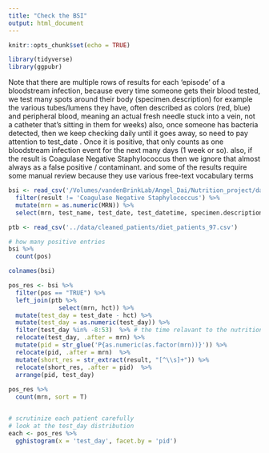 ```yaml
---
title: "Check the BSI"
output: html_document
---
```


```r
knitr::opts_chunk$set(echo = TRUE)
```

```r
library(tidyverse)
library(ggpubr)
```

Note that there are multiple rows of results for each ‘episode’ of a bloodstream infection, because every time someone gets their blood tested, we test many spots around their body (specimen.description) for example the various tubes/lumens they have, often described as colors (red, blue) and peripheral blood, meaning an actual fresh needle stuck into a vein, not a catheter that’s sitting in them for weeks)
also, once someone has bacteria detected, then we keep checking daily until it goes away, so need to pay attention to test_date .  Once it is positive, that only counts as one bloodstream infection event for the next many days (1 week or so).
also, if the result is Coagulase Negative Staphylococcus then we ignore that almost always as a false positive / contaminant.
and some of the results require some manual review because they use various free-text vocabulary terms

```r
bsi <- read_csv('/Volumes/vandenBrinkLab/Angel_Dai/Nutrition_project/data/bsi_nutrition_cohort-2022-02-24.csv') %>% 
  filter(result != 'Coagulase Negative Staphylococcus') %>% 
  mutate(mrn = as.numeric(MRN)) %>% 
  select(mrn, test_name, test_date, test_datetime, specimen.description, result, pos)

ptb <- read_csv('../data/cleaned_patients/diet_patients_97.csv')

# how many positive entries
bsi %>% 
  count(pos)

colnames(bsi)

pos_res <- bsi %>% 
  filter(pos == "TRUE") %>% 
  left_join(ptb %>% 
              select(mrn, hct)) %>% 
  mutate(test_day = test_date - hct) %>% 
  mutate(test_day = as.numeric(test_day)) %>% 
  filter(test_day %in% -8:53)  %>% # the time relavant to the nutrition project 
  relocate(test_day, .after = mrn) %>% 
  mutate(pid = str_glue('P{as.numeric(as.factor(mrn))}')) %>% 
  relocate(pid, .after = mrn)  %>% 
  mutate(short_res = str_extract(result, "[^\\s]+")) %>% 
  relocate(short_res, .after = pid)  %>% 
  arrange(pid, test_day)
  
pos_res %>% 
  count(mrn, sort = T)


# scrutinize each patient carefully
# look at the test_day distribution
each <- pos_res %>% 
  gghistogram(x = 'test_day', facet.by = 'pid')
```

